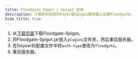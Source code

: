 ```yaml
---
title: Floodgate Paper / Spigot 安装
description: 了解如何在您的Paper或Spigot服务器上设置Floodgate。
hide_title: true
---
```


1. 从[下载页面](/download/?project=floodgate)下载Floodgate-Spigot。
2. 将Floodgate-Spigot.jar放入`plugins`文件夹，然后重启服务器。
3. 在Geyser的配置文件中将`auth-type`更改为`floodgate`。
4. 重启服务器。